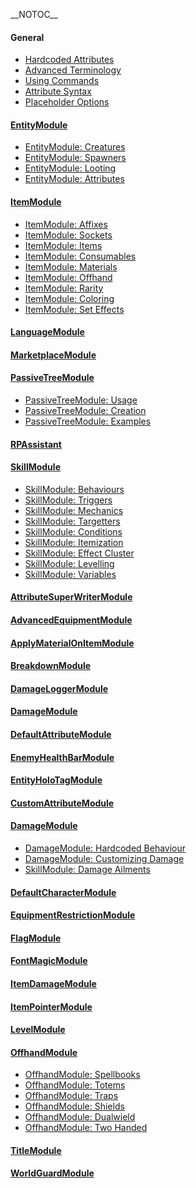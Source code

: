 __NOTOC__

==== General ====
* [[Hardcoded Attributes]]
* [[Advanced Terminology]]
* [[Using Commands]]
* [[Attribute Syntax]]
* [[Placeholder Options]]

==== [[EntityModule]] ====  
* [[EntityModule: Creatures]] 
* [[EntityModule: Spawners]] 
* [[EntityModule: Looting]] 
* [[EntityModule: Attributes]]
==== [[ItemModule]] ====  
* [[ItemModule: Affixes]]   
* [[ItemModule: Sockets]]  
* [[ItemModule: Items]]  
* [[ItemModule: Consumables]]  
* [[ItemModule: Materials]]  
* [[ItemModule: Offhand]]  
* [[ItemModule: Rarity]]
* [[ItemModule: Coloring]]
* [[ItemModule: Set Effects]]
==== [[LanguageModule]]  ====
==== [[MarketplaceModule]]  ====
==== [[PassiveTreeModule]]  ====
* [[PassiveTreeModule: Usage]] 
* [[PassiveTreeModule: Creation]] 
* [[PassiveTreeModule: Examples]]
==== [[RPAssistant]]  ====
==== [[SkillModule]]  ====
* [[SkillModule: Behaviours]] 
* [[SkillModule: Triggers]] 
* [[SkillModule: Mechanics]] 
* [[SkillModule: Targetters]] 
* [[SkillModule: Conditions]] 
* [[SkillModule: Itemization]] 
* [[SkillModule: Effect Cluster]] 
* [[SkillModule: Levelling]] 
* [[SkillModule: Variables]] 
==== [[AttributeSuperWriterModule]]  ====
==== [[AdvancedEquipmentModule]]  ====
==== [[ApplyMaterialOnItemModule]]  ====
==== [[BreakdownModule]] ====
==== [[DamageLoggerModule]] ====
==== [[DamageModule]]  ====
==== [[DefaultAttributeModule]]  ====
==== [[EnemyHealthBarModule]]  ====
==== [[EntityHoloTagModule]]  ====
==== [[CustomAttributeModule]]  ====
==== [[DamageModule]] ====
* [[DamageModule: Hardcoded Behaviour]] 
* [[DamageModule: Customizing Damage]] 
* [[SkillModule: Damage Ailments]]
==== [[DefaultCharacterModule]]  ====
==== [[EquipmentRestrictionModule]]  ====
==== [[FlagModule]] ====
==== [[FontMagicModule]]  ====
==== [[ItemDamageModule]] ====
==== [[ItemPointerModule]]  ====
==== [[LevelModule]]  ====
==== [[OffhandModule]]  ====
* [[OffhandModule: Spellbooks]] 
* [[OffhandModule: Totems]] 
* [[OffhandModule: Traps]] 
* [[OffhandModule: Shields]] 
* [[OffhandModule: Dualwield]] 
* [[OffhandModule: Two Handed]]
==== [[TitleModule]]  ====
==== [[WorldGuardModule]]  ====